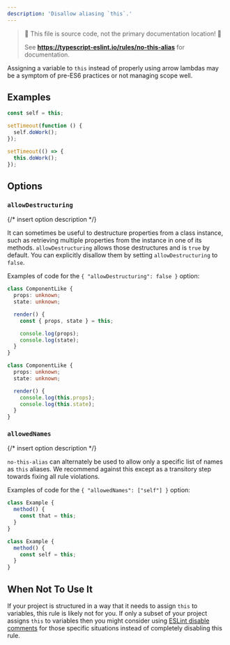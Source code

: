 ---
description: 'Disallow aliasing `this`.'
---


> 🛑 This file is source code, not the primary documentation location! 🛑
>
> See **https://typescript-eslint.io/rules/no-this-alias** for documentation.

Assigning a variable to `this` instead of properly using arrow lambdas may be a symptom of pre-ES6 practices
or not managing scope well.

## Examples

<Tabs>
<TabItem value="❌ Incorrect">

```ts
const self = this;

setTimeout(function () {
  self.doWork();
});
```

</TabItem>
<TabItem value="✅ Correct">

```ts
setTimeout(() => {
  this.doWork();
});
```

</TabItem>
</Tabs>

## Options

### `allowDestructuring`

{/* insert option description */}

It can sometimes be useful to destructure properties from a class instance, such as retrieving multiple properties from the instance in one of its methods.
`allowDestructuring` allows those destructures and is `true` by default.
You can explicitly disallow them by setting `allowDestructuring` to `false`.

Examples of code for the `{ "allowDestructuring": false }` option:

<Tabs>
<TabItem value="❌ Incorrect">

```ts option='{ "allowDestructuring": false }'
class ComponentLike {
  props: unknown;
  state: unknown;

  render() {
    const { props, state } = this;

    console.log(props);
    console.log(state);
  }
}
```

</TabItem>
<TabItem value="✅ Correct">

```ts option='{ "allowDestructuring": false }'
class ComponentLike {
  props: unknown;
  state: unknown;

  render() {
    console.log(this.props);
    console.log(this.state);
  }
}
```

</TabItem>
</Tabs>

### `allowedNames`

{/* insert option description */}

`no-this-alias` can alternately be used to allow only a specific list of names as `this` aliases.
We recommend against this except as a transitory step towards fixing all rule violations.

Examples of code for the `{ "allowedNames": ["self"] }` option:

<Tabs>
<TabItem value="❌ Incorrect">

```ts option='{ "allowedNames": ["self"] }'
class Example {
  method() {
    const that = this;
  }
}
```

</TabItem>
<TabItem value="✅ Correct">

```ts option='{ "allowedNames": ["self"] }'
class Example {
  method() {
    const self = this;
  }
}
```

</TabItem>
</Tabs>

## When Not To Use It

If your project is structured in a way that it needs to assign `this` to variables, this rule is likely not for you.
If only a subset of your project assigns `this` to variables then you might consider using [ESLint disable comments](https://eslint.org/docs/latest/use/configure/rules#using-configuration-comments-1) for those specific situations instead of completely disabling this rule.
